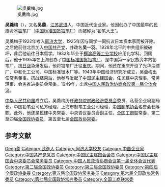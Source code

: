 [[File:吳羹梅.jpg|thumb]]

'''吴羹梅'''（{{bd|1906年||1990年}}），又名'''吴鼎'''，[[江苏|江苏]][[武进|武进]]人，中国近代企业家。他因创办了中国最早的民族资本[[铅笔|铅笔]]厂（[[老鳳祥|中国标准国货铅笔厂]]）而被称为“铅笔大王”{{r|yang}}。

吴羹梅于1922年考入[[同济大学|同济大学]]，1925年因与同学一同抗议日本资本家而被开除。之后他前往北京加入[[中国共产党|中国共产党]]，并改名'''吴一羽'''。1928年北平的中共组织被破坏，此后他前往日本留学。1932年毕业于[[橫濱國立大學|横滨高等工业学校]]应用化学科。回国后，他于1935年在上海创办了[[老鳳祥|中国标准国货铅笔厂]]，是中国第一家民族资本的铅笔厂。[[抗日战争|抗日战争]]爆发后，他将铅笔厂迁往[[重庆|重庆]]。期间，他还在重庆开设了光华油漆厂、中和化工公司、中国标准锯木厂等。1943年中国经济研究所成立，吴羹梅出任常务董事。抗战结束后，他参与发起了[[中国民主建国会|中国民主建国会]]，任民建中央理事、常务理事、会务推进委员会常委。1949年，出席[[中国人民政治协商会议第一届全体会议|中国人民政治协商会议第一届全体会议]]。{{r|yang}}{{r|wang}}{{r|wu}}{{r|zhengxie}}

[[中华人民共和国|中华人民共和国]]成立后，吴羹梅历任[[政务院财政经济委员会|政务院财政经济委员会]]委员、私营企业局副局长，中国铅笔公司私方经理，上海市制笔工业公司经理，[[中国制笔协会|中国制笔协会]]名誉会长等职。此外，他还是民建中央常委、中央咨议委员会副主任，[[全国工商联|全国工商联]]常委，第二至四届[[全国政协委员|全国政协委员]]，第五至七届[[全国政协常委|全国政协常委]]。{{r|wang}}{{r|wu}}{{r|zhengxie}}

== 参考文献 ==
{{reflist|refs=
<ref name=yang>{{cite book|title=《商界集萃》|author=杨耀健|publisher=重庆出版社|year=2006}}</ref>
<ref name=wang>{{cite book|title=《虹口区志》|editor=王明辉,姚宗强|publisher=上海社会科学出版社|year=1999}}</ref>
<ref name=wu>{{cite book|title=《上海名人辞典 1840-1998》|editor=吴成平|publisher=上海辞书出版社|year=2001}}</ref>
<ref name=zhengxie>{{cite book|title=《中国人民政协辞典》|editor=中国人民政协辞典编委会|publisher=中共中央党校出版社|year=1990}}</ref>
}}

{{中国民主建国会第二届中央委员会}}
{{中国民主建国会第三届中央委员会}}
{{中国民主建国会第四届中央委员会}}
{{中华全国工商业联合会第四届执行委员会}}
{{中华全国工商业联合会第五届执行委员会}}

{{Authority control}}
{{DEFAULTSORT:Wu吴}}
[[Category:吴姓|Geng羹]]
[[Category:武進人|Category:武進人]]
[[Category:同济大学校友|Category:同济大学校友]]
[[Category:中国企业家|Category:中国企业家]]
[[Category:中国共产党党员|Category:中国共产党党员]]
[[Category:中国民主建国会会员|Category:中国民主建国会会员]]
[[Category:中国民主建国会中央委员会常务委员|Category:中国民主建国会中央委员会常务委员]]
[[Category:中国人民政治协商会议第一届全体会议代表|Category:中国人民政治协商会议第一届全体会议代表]]
[[Category:第二届全国政协委员|Category:第二届全国政协委员]]
[[Category:第三届全国政协委员|Category:第三届全国政协委员]]
[[Category:第四屆全國政協委員|Category:第四屆全國政協委員]]
[[Category:第五届全国政协常务委员|Category:第五届全国政协常务委员]]
[[Category:第六届全国政协常务委员|Category:第六届全国政协常务委员]]
[[Category:第七届全国政协常务委员|Category:第七届全国政协常务委员]]
[[Category:全国工商联常委|Category:全国工商联常委]]